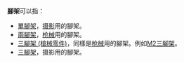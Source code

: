 '''腳架'''可以指：

* [[單腳架|單腳架]]，[[摄影|摄影]]用的腳架。
* [[兩腳架|兩腳架]]，[[枪械|枪械]]用的腳架。
* [[三腳架_(槍械零件)|三腳架 (槍械零件)]]，同樣是[[枪械|枪械]]用的腳架。例如[[M2三腳架|M2三腳架]]。
* [[三腳架|三腳架]]，摄影用的腳架。

{{disambig|CAT=二字消歧義}}